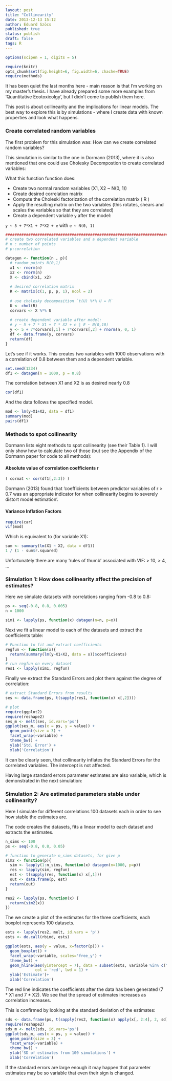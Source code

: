 ```yaml
---
layout: post
title: "Collinearity"
date: 2013-12-13 15:12
author: Eduard Szöcs
published: true
status: publish
draft: false
tags: R
---
```


```r
options(scipen = 1, digits = 5)
```
```r
require(knitr)
opts_chunk$set(fig.height=6, fig.width=6, chache=TRUE)
require(methods)
```

It has been quiet the last months here - main reason is that I'm working on my master's thesis.
I have already prepared some more examples from 'Quantitative Ecotoxicolgy', but I didn't come to publish them here.


This post is about collinearity and the implications for linear models. The best way to explore this is by simulations - where I create data with known properties and look what happens.


### Create correlated random variables

The first problem for this simulation was: How can we create correlated random variables?

This simulation is similar to the one in Dormann (2013), where it is also mentioned that one could use Cholesky Decompostion to create correlated variables: 

What this function function does:

* Create two normal random variables (X1, X2 ~ N(0, 1))
* Create desired correlation matrix
* Compute the Choleski factorization of the correlation matrix ( R )
* Apply the resulting matrix on the two variables (this rotates, shears and scales the variables so that they are correlated)
* Create a dependent variable `y` after the model:

`y ~ 5 + 7*X1 + 7*X2 + e` with `e ~ N(0, 1)`


```r
#############################################################################
# create two correlated variables and a dependent variable
# n : number of points
# p:correlation

datagen <- function(n , p){
  # random points N(0,1)
  x1 <- rnorm(n)
  x2 <- rnorm(n)
  X <- cbind(x1, x2)
  
  # desired correlation matrix
  R <- matrix(c(1, p, p, 1), ncol = 2)
  
  # use cholesky decomposition `t(U) %*% U = R`
  U <- chol(R)
  corvars <- X %*% U
  
  # create dependent variable after model:
  # y ~ 5 + 7 * X1 + 7 * X2 + e | E ~ N(0,10)
  y <- 5 + 7*corvars[,1] + 7*corvars[,2] + rnorm(n, 0, 1)
  df <- data.frame(y, corvars)
  return(df)
}
```


Let's see if it works. 
This creates two variables with 1000 observations with a correlation of 0.8 between them and a dependent variable.
```r
set.seed(1234)
df1 <- datagen(n = 1000, p = 0.8)
```

The correlation between X1 and X2 is as desired nearly 0.8
```r
cor(df1)
```

And the data follows the specified model.
```r
mod <- lm(y~X1+X2, data = df1)
summary(mod)
pairs(df1)
```


### Methods to spot collinearity

Dormann lists eight methods to spot collinearity (see their Table 1). I will only show how to calculate two of those (but see the Appendix of the Dormann paper for code to all methods):

#### Absolute value of correlation coefficients r
```r
( cormat <- cor(df1[,2:3]) )
```

Dormann (2013) found that 'coefficients between predictor variables of r > 0.7 was an appropriate indicator for when collinearity begins to severely distort model estimation'.


#### Variance Inflation Factors
```r
require(car)
vif(mod)
```

Which is equivalent to (for variable X1):
```r
sum <- summary(lm(X1 ~ X2, data = df1))
1 / (1 - sum$r.squared)
```

Unfortunately there are many 'rules of thumb' associated with VIF: > 10, > 4, ...






### Simulation 1: How does collinearity affect the precision of estimates? 

Here we simulate datasets with correlations ranging from -0.8 to 0.8:
```r
ps <- seq(-0.8, 0.8, 0.005)
n = 1000

sim1 <- lapply(ps, function(x) datagen(n=n, p=x))
```


Next we fit a linear model to each of the datasets and extract the coefficients table:
```r
# Function to fit and extract coefficients
regfun <- function(x){
  return(summary(lm(y~X1+X2, data = x))$coefficients)
}
# run regfun on every dataset
res1 <- lapply(sim1, regfun)
```

Finally we extract the Standard Errors and plot them against the degree of correlation:
```r
# extract Standard Errors from results
ses <- data.frame(ps, t(sapply(res1, function(x) x[,2])))

# plot
require(ggplot2)
require(reshape2)
ses_m <- melt(ses, id.vars='ps')
ggplot(ses_m, aes(x = ps, y = value)) +
  geom_point(size = 3) +
  facet_wrap(~variable) +
  theme_bw() +
  ylab('Std. Error') +
  xlab('Correlation')
```

It can be clearly seen, that collinearity inflates the Standard Errors for the correlated variables. The intercept is not affected.

Having large standard errors parameter estimates are also variable, which is demonstrated in the next simulation:


### Simulation 2: Are estimated parameters stable under collinearity?

Here I simulate for different correlations 100 datasets each in order to see how stable the estimates are. 

The code creates the datasets, fits a linear model to each dataset and extracts the estimates.

```r
n_sims <- 100
ps <- seq(-0.8, 0.8, 0.05)

# function to generate n_sims datasets, for give p
sim2 <- function(p){
  sim <- lapply(1:n_sims, function(x) datagen(n=1000, p=p))
  res <- lapply(sim, regfun)
  est <- t(sapply(res, function(x) x[,1]))
  out <- data.frame(p, est)
  return(out)
}

res2 <- lapply(ps, function(x) {
  return(sim2(x))
})
```


The we create a plot of the estimates for the three coefficients, each boxplot represents 100 datasets.


```r
ests <- lapply(res2, melt, id.vars = 'p')
ests <- do.call(rbind, ests)

ggplot(ests, aes(y = value, x=factor(p))) +
  geom_boxplot() +
  facet_wrap(~variable, scales='free_y') +
  theme_bw() +
  geom_hline(aes(yintercept = 7), data = subset(ests, variable %in% c("X1","X2")), 
             col = 'red', lwd = 1) + 
  ylab('Estimate')+
  xlab('Correlation')
```
The red line indicates the coefficients after the data has been generated (7 * X1 and 7 * X2). We see that the spread of estimates increases as correlation increases.


This is confirmed by looking at the standard deviation of the estimates:
```r
sds <- data.frame(ps, t(sapply(res2, function(x) apply(x[, 2:4], 2, sd))))
require(reshape2)
sds_m <- melt(sds, id.vars='ps')
ggplot(sds_m, aes(x = ps, y = value)) +
  geom_point(size = 3) +
  facet_wrap(~variable) +
  theme_bw() +
  ylab('SD of estimates from 100 simulations') +
  xlab('Correlation')
```


If the standard errors are large enough it may happen that parameter estimates may be so variable that even their sign is changed.






